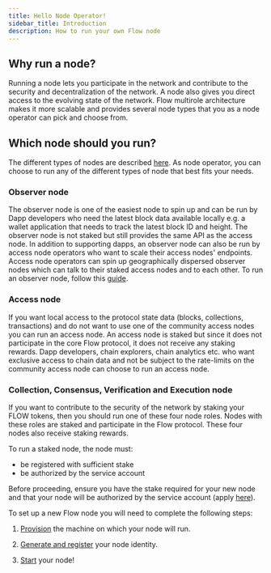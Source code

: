 ```yaml
---
title: Hello Node Operator!
sidebar_title: Introduction
description: How to run your own Flow node
---
```



## Why run a node?

Running a node lets you participate in the network and contribute to the security and decentralization of the network.
A node also gives you direct access to the evolving state of the network.
Flow multirole architecture makes it more scalable and provides several node types that you as a node operator can pick and choose from.


## Which node should you run?

The different types of nodes are described [here](/node-operation/node-roles). As node operator, you can choose to run any of the different types of node that best fits your needs.

### Observer node
The observer node is one of the easiest node to spin up and can be run by Dapp developers who need the latest block data available locally e.g. a wallet application that needs to track the latest block ID and height.
The observer node is not staked but still provides the same API as the access node.
In addition to supporting dapps, an observer node can also be run by access node operators who want to scale their access nodes' endpoints. Access node operators can spin up geographically dispersed observer nodes which can talk to their staked access nodes and to each other.
To run an observer node, follow this [guide](/node-operation/observer-node).

### Access node
If you want local access to the protocol state data (blocks, collections, transactions) and do not want to use one of the community access nodes you can run an access node.
An access node is staked but since it does not participate in the core Flow protocol, it does not receive any staking rewards.
Dapp developers, chain explorers, chain analytics etc. who want exclusive access to chain data and not be subject to the rate-limits on the community access node can choose to run an access node.

### Collection, Consensus, Verification and Execution node
If you want to contribute to the security of the network by staking your FLOW tokens, then you should run one of these four node roles.
Nodes with these roles are staked and participate in the Flow protocol. These four nodes also receive staking rewards.

To run a staked node, the node must:
* be registered with sufficient stake
* be authorized by the service account

Before proceeding, ensure you have the stake required for your new node and that your node will be authorized by the service account (apply [here](https://www.onflow.org/node-validators)).

To set up a new Flow node you will need to complete the following steps:

1. [Provision](/node-operation/node-setup) the machine on which your node will run.

2. [Generate and register](/node-operation/node-bootstrap) your node identity.

3. [Start](/node-operation/node-bootstrap#step-3---start-your-flow-node) your node!
